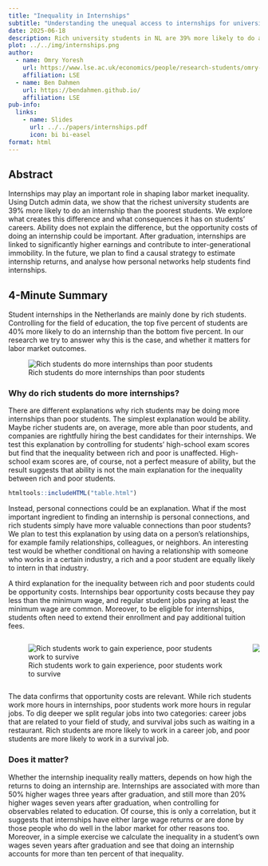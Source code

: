 ```yaml
---
title: "Inequality in Internships"
subtitle: "Understanding the unequal access to internships for university students in the Netherlands"
date: 2025-06-18
description: Rich university students in NL are 39% more likely to do an internship than poor students. In this paper we explore whether networks and opportunity costs contribute to this inequality, and how it affects income inequality later in life.
plot: ../../img/internships.png
author:
  - name: Omry Yoresh
    url: https://www.lse.ac.uk/economics/people/research-students/omry-yoresh
    affiliation: LSE
  - name: Ben Dahmen
    url: https://bendahmen.github.io/
    affiliation: LSE
pub-info:
  links:
    - name: Slides
      url: ../../papers/internships.pdf
      icon: bi bi-easel
format: html
---
```


## Abstract

Internships may play an important role in shaping labor market inequality. Using Dutch admin data, we show that the richest university students are 39% more likely to do an internship than the poorest students. We explore what creates this difference and what consequences it has on students' careers. Ability does not explain the difference, but the opportunity costs of doing an internship could be important. After graduation, internships are linked to significantly higher earnings and contribute to inter-generational immobility. In the future, we plan to find a causal strategy to estimate internship returns, and analyse how personal networks help students find internships.

## 4-Minute Summary

Student internships in the Netherlands are mainly done by rich students. Controlling for the field of education, the top five percent of students are 40% more likely to do an internship than the bottom five percent. In our research we try to answer why this is the case, and whether it matters for labor market outcomes.

![Rich students do more internships than poor students](../../img/internships.png)

### Why do rich students do more internships?

There are different explanations why rich students may be doing more internships than poor students. The simplest explanation would be ability. Maybe richer students are, on average, more able than poor students, and companies are rightfully hiring the best candidates for their internships. We test this explanation by controlling for students’ high-school exam scores but find that the inequality between rich and poor is unaffected. High-school exam scores are, of course, not a perfect measure of ability, but the result suggests that ability is not the main explanation for the inequality between rich and poor students.

```r
htmltools::includeHTML("table.html")
```

Instead, personal connections could be an explanation. What if the most important ingredient to finding an internship is personal connections, and rich students simply have more valuable connections than poor students? We plan to test this explanation by using data on a person’s relationships, for example family relationships, colleagues, or neighbors. An interesting test would be whether conditional on having a relationship with someone who works in a certain industry, a rich and a poor student are equally likely to intern in that industry.

A third explanation for the inequality between rich and poor students could be opportunity costs. Internships bear opportunity costs because they pay less than the minimum wage, and regular student jobs paying at least the minimum wage are common. Moreover, to be eligible for internships, students often need to extend their enrollment and pay additional tuition fees.

::: columns
::: column
![Rich students work to gain experience, poor students work to survive](../../img/relevant_jobs_vs_income.PNG){fig-alt="Relevant Jobs" fig-width="100%"}
:::

::: column
![](../../img/survival_job_vs_income.PNG){fig-alt="Survival Jobs" fig-width="100%"}
:::
:::

The data confirms that opportunity costs are relevant. While rich students work more hours in internships, poor students work more hours in regular jobs. To dig deeper we split regular jobs into two categories: career jobs that are related to your field of study, and survival jobs such as waiting in a restaurant. Rich students are more likely to work in a career job, and poor students are more likely to work in a survival job.

### Does it matter?

Whether the internship inequality really matters, depends on how high the returns to doing an internship are. Internships are associated with more than 50% higher wages three years after graduation, and still more than 20% higher wages seven years after graduation, when controlling for observables related to education. Of course, this is only a correlation, but it suggests that internships have either large wage returns or are done by those people who do well in the labor market for other reasons too. Moreover, in a simple exercise we calculate the inequality in a student’s own wages seven years after graduation and see that doing an internship accounts for more than ten percent of that inequality.

